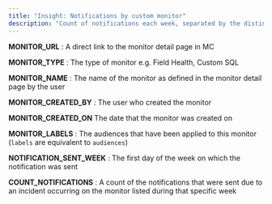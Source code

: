 ```yaml
---
title: "Insight: Notifications by custom monitor"
description: "Count of notifications each week, separated by the distinct custom monitors that generated them."
---
```


**MONITOR\_URL** : A direct link to the monitor detail page in MC 

**MONITOR\_TYPE** : The type of monitor e.g. Field Health, Custom SQL 

**MONITOR\_NAME** : The name of the monitor as defined in the monitor detail page by the user

**MONITOR\_CREATED\_BY** : The user who created the monitor 

**MONITOR\_CREATED\_ON** The date that the monitor was created on

**MONITOR\_LABELS** : The audiences that have been applied to this monitor (`labels` are equivalent to `audiences`)

**NOTIFICATION\_SENT\_WEEK** : The first day of the week on which the notification was sent 

**COUNT\_NOTIFICATIONS** : A count of the notifications that were sent due to an incident occurring on the monitor listed during that specific week
